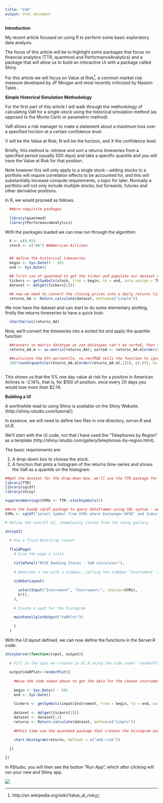 ```yaml
---
title: "VaR"
output: html_document
---
```


**Introduction**

My recent article focused on using R to perform some basic exploratory data analysis.   

The focus of this article will be to highlight some packages that focus on financial analytics (TTR, quantmod and PerformanceAnalytics) and a package that will allow us to build an interactive UI with a package called Shiny.

For this article we will focus on Value at Risk[^1], a common market risk measure developed by JP Morgan and most recently criticized by Nassim Taleb .

**Simple Historical Simulation Methodology**

For the first part of this article I will walk through the methodology of calculating VaR for a single-stock using the historical simulation method (as opposed to the Monte Carlo or parametric method). 

VaR allows a risk manager to make a statement about a maximum loss over a specified horizon at a certain confidence level.

V will be the Value at Risk; N will be the horizon, and X the confidence level.  

Briefly, this method is:  retrieve and sort a returns timeseries from a specified period (usually 500 days) and take a specific quantile and you will have the Value at Risk for that position.   

Note however this will only apply to a single stock – adding stocks to a portfolio will require correlation effects to be accounted for, and this will substantially increase compute requirements, a topic for later.  Normally a portfolio will not only include multiple stocks, but forwards, futures and other derivative positions.

In R, we would proceed as follows.

```r

  ##pre-requisite packages
  
  library(quantmod)
  library(PerformanceAnalytics)
```

With the packages loaded we can now run through the algorithm:

```r

  X <- c(0.05)
  stock <- c("AA") ##American Airlines


  ## define the historical timeseries
  begin <- Sys.Date() - 501 
  end <- Sys.Date()   

  ## first use of quantmod to get the ticker and populate our dataset with the timeseries of Adjusted closing price
  tickers <- getSymbols(stock, from = begin, to = end, auto.assign = TRUE)  
  dataset <- Ad(get(tickers[1]))  

  ## now we need to convert the closing prices into a daily returns timeseries - we will use the Performance Analytics package
  returns_AA <- Return.calculate(dataset, method=c("simple"))
```

We now have the dataset and can start to do some elementary plotting, firstly the returns timeseries to have a quick look:

```r

  chartSeries(returns_AA)

```

Now, we'll convert the timeseries into a sorted list and apply the quantile function
```r

  ##convert to matrix datatype as zoo datatypes can't be sorted, then sort ascending
  returns_AA.m <- as.matrix(returns_AA); sorted <- returns_AA.m[order(returns_AA.m[,1])]   

  ##calculate the 5th percentile, na.rm=TRUE tells the function to ignore NA values (not available values)
  100*round(quantile(returns_AA.m[order(returns_AA.m[,1])], c(.05), na.rm=TRUE), 4)   
  
```

This shows us that the 5% one day value at risk for a position in American Airlines is -2.14%, that is, for $100 of position, once every 20 days you would lose *more than* $2.14.

**Building a UI**

A worthwhile read to using Shiny is available on the Shiny Website. (http://shiny.rstudio.com/tutorial/)

In essence, we will need to define two files in one directory, *server.R* and *UI.R*.  

We'll start with the UI code, not that I have used the "Telephones by Region" as a template (http://shiny.rstudio.com/gallery/telephones-by-region.html).

The basic requirements are:

1. A drop-down box to choose the stock.
2. A function that plots a histogram of the returns time-series and shows the VaR as a quantile on the histogram.

```r

##get the dataset for the drop-down box, we'll use the TTR package for downloading a vector of stocks, and load this into the variable SYMs
library(TTR)
library(sqldf)
library(shiny)

suppressWarnings(SYMs <- TTR::stockSymbols())

##use the handy sqldf package to query dataframes using SQL syntax - we'll focus on Banking stocks on the NYSE.
SYMs <- sqldf("select Symbol from SYMs where Exchange='NYSE' and Industry like '%Banks%'")

# Define the overall UI, shamelessly stolen from the shiny gallery

shinyUI(
  
  # Use a fluid Bootstrap layout
  
  fluidPage(
    # Give the page a title
    
    titlePanel("NYSE Banking Stocks - VaR Calculator"),        
    
    # Generate a row with a sidebar, calling the sidebar "Instrument" and populating the choices with the content of the vector SYMs
    
    sidebarLayout(
      
      selectInput("Instrument", "Instrument:", choices=SYMs),
      hr(),
    ),      
    
    # Create a spot for the histogram
    
    mainPanel(plotOutput("VaRPlot"))
    
    )
  )

```

With the UI layout defined, we can now define the functions in the Server.R code:

```r

shinyServer(function(input, output){
 
  # Fill in the spot we created in UI.R using the code under "renderPlot"
  
  output$VaRPlot<-renderPlot({
    
    ##use the code shown above to get the data for the chosen instrument captured in input$Instrument
    
    begin <- Sys.Date() - 501 
    end <- Sys.Date()   
    
    tickers <- getSymbols(input$Instrument, from = begin, to = end, auto.assign = TRUE)
    
    dataset <- Ad(get(tickers[1]))
    dataset <- dataset[,1]
    returns <- Return.calculate(dataset, method=c("simple"))
    
    ##this time use the quantmod package that creates the histogram and adds 95% VaR using the add.risk method
    
    chart.Histogram(returns, methods = c("add.risk"))
   
  })

})
```

In RStudio, you will then see the button "Run App", which after clicking will run your new and Shiny app.


<img src="figures/shiny_app.tiff" />


[^1]: http://en.wikipedia.org/wiki/Value_at_risk